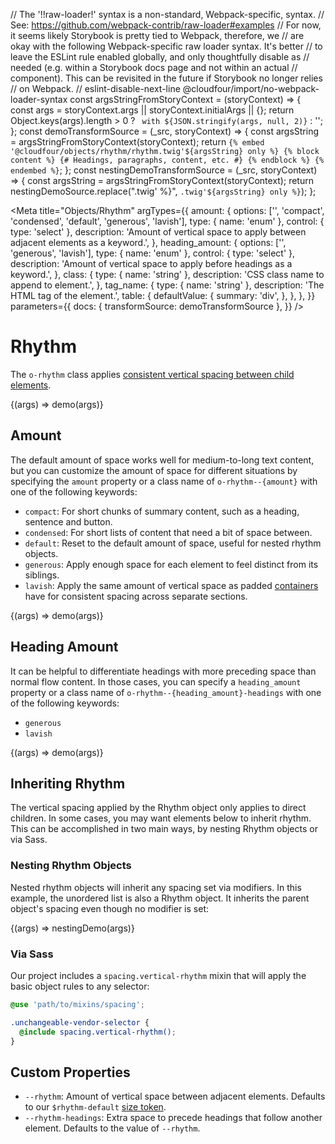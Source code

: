 // The '!!raw-loader!' syntax is a non-standard, Webpack-specific, syntax.
// See: https://github.com/webpack-contrib/raw-loader#examples
// For now, it seems likely Storybook is pretty tied to Webpack, therefore, we
// are okay with the following Webpack-specific raw loader syntax. It's better
// to leave the ESLint rule enabled globally, and only thoughtfully disable as
// needed (e.g. within a Storybook docs page and not within an actual
// component). This can be revisited in the future if Storybook no longer relies
// on Webpack.
// eslint-disable-next-line @cloudfour/import/no-webpack-loader-syntax
const argsStringFromStoryContext = (storyContext) => {
  const args = storyContext.args || storyContext.initialArgs || {};
  return Object.keys(args).length > 0
    ? ` with ${JSON.stringify(args, null, 2)}`
    : '';
};
const demoTransformSource = (_src, storyContext) => {
  const argsString = argsStringFromStoryContext(storyContext);
  return `{% embed '@cloudfour/objects/rhythm/rhythm.twig'${argsString} only %}
  {% block content %}
    {# Headings, paragraphs, content, etc. #}
  {% endblock %}
{% endembed %}`;
};
const nestingDemoTransformSource = (_src, storyContext) => {
  const argsString = argsStringFromStoryContext(storyContext);
  return nestingDemoSource.replace(".twig' %}", `.twig'${argsString} only %}`);
};

<Meta
  title="Objects/Rhythm"
  argTypes={{
    amount: {
      options: ['', 'compact', 'condensed', 'default', 'generous', 'lavish'],
      type: { name: 'enum' },
      control: { type: 'select' },
      description:
        'Amount of vertical space to apply between adjacent elements as a keyword.',
    },
    heading_amount: {
      options: ['', 'generous', 'lavish'],
      type: { name: 'enum' },
      control: { type: 'select' },
      description:
        'Amount of vertical space to apply before headings as a keyword.',
    },
    class: {
      type: { name: 'string' },
      description: 'CSS class name to append to element.',
    },
    tag_name: {
      type: { name: 'string' },
      description: 'The HTML tag of the element.',
      table: {
        defaultValue: {
          summary: 'div',
        },
      },
    },
  }}
  parameters={{
    docs: { transformSource: demoTransformSource },
  }}
/>

# Rhythm

The `o-rhythm` class applies [consistent vertical spacing between child elements](https://alistapart.com/article/axiomatic-css-and-lobotomized-owls/).

<Canvas>
  <Story name="Example">{(args) => demo(args)}</Story>
</Canvas>

<ArgsTable story="Example" />

## Amount

The default amount of space works well for medium-to-long text content, but you can customize the amount of space for different situations by specifying the `amount` property or a class name of `o-rhythm--{amount}` with one of the following keywords:

- `compact`: For short chunks of summary content, such as a heading, sentence and button.
- `condensed`: For short lists of content that need a bit of space between.
- `default`: Reset to the default amount of space, useful for nested rhythm objects.
- `generous`: Apply enough space for each element to feel distinct from its siblings.
- `lavish`: Apply the same amount of vertical space as padded [containers](/?path=/docs/objects-container--basic) have for consistent spacing across separate sections.

<Canvas>
  <Story name="Amount" args={{ amount: 'condensed' }}>
    {(args) => demo(args)}
  </Story>
</Canvas>

## Heading Amount

It can be helpful to differentiate headings with more preceding space than normal flow content. In those cases, you can specify a `heading_amount` property or a class name of `o-rhythm--{heading_amount}-headings` with one of the following keywords:

- `generous`
- `lavish`

<Canvas>
  <Story
    name="Heading Amount"
    args={{ amount: 'condensed', heading_amount: 'generous' }}
  >
    {(args) => demo(args)}
  </Story>
</Canvas>

## Inheriting Rhythm

The vertical spacing applied by the Rhythm object only applies to direct children. In some cases, you may want elements below to inherit rhythm. This can be accomplished in two main ways, by nesting Rhythm objects or via Sass.

### Nesting Rhythm Objects

Nested rhythm objects will inherit any spacing set via modifiers. In this example, the unordered list is also a Rhythm object. It inherits the parent object's spacing even though no modifier is set:

<Canvas>
  <Story
    name="Nesting"
    args={{ amount: 'condensed' }}
    parameters={{
      docs: { transformSource: nestingDemoTransformSource },
    }}
  >
    {(args) => nestingDemo(args)}
  </Story>
</Canvas>

### Via Sass

Our project includes a `spacing.vertical-rhythm` mixin that will apply the basic object rules to any selector:

```scss
@use 'path/to/mixins/spacing';

.unchangeable-vendor-selector {
  @include spacing.vertical-rhythm();
}
```

## Custom Properties

- `--rhythm`: Amount of vertical space between adjacent elements. Defaults to our `$rhythm-default` [size token](/docs/design-tokens-size--page#rhythm).
- `--rhythm-headings`: Extra space to precede headings that follow another element. Defaults to the value of `--rhythm`.
